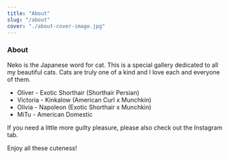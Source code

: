 ```yaml
---
title: "About"
slug: "/about"
cover: "./about-cover-image.jpg"
---
```


### About
Neko is the Japanese word for cat. This is a special gallery dedicated to all my beautiful cats.
Cats are truly one of a kind and I love each and everyone of them.

* Oliver - Exotic Shorthair (Shorthair Persian)
* Victoria - Kinkalow (American Curl x Munchkin)
* Olivia - Napoleon (Exotic Shorthair x Munchkin)
* MiTu - American Domestic

If you need a little more guilty pleasure, please also check out the Instagram tab. 

Enjoy all these cuteness!
